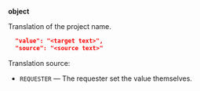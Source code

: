 **object**

Translation of the project name.

```json
  "value": "<target text>",
  "source": "<source text>"
```

Translation source:

- `REQUESTER` — The requester set the value themselves.